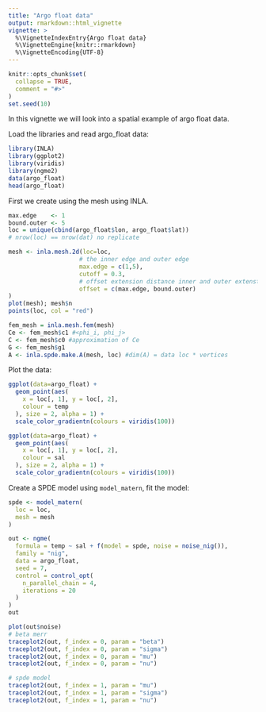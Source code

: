 ```yaml
---
title: "Argo float data"
output: rmarkdown::html_vignette
vignette: >
  %\VignetteIndexEntry{Argo float data}
  %\VignetteEngine{knitr::rmarkdown}
  %\VignetteEncoding{UTF-8}
---
```


```r
knitr::opts_chunk$set(
  collapse = TRUE,
  comment = "#>"
)
set.seed(10)
```

In this vignette we will look into a spatial example of argo float data.

Load the libraries and read argo_float data:

```r
library(INLA)
library(ggplot2)
library(viridis)
library(ngme2)
data(argo_float)
head(argo_float)
```

First we create using the mesh using INLA.

```r
max.edge    <- 1
bound.outer <- 5
loc = unique(cbind(argo_float$lon, argo_float$lat))
# nrow(loc) == nrow(dat) no replicate

mesh <- inla.mesh.2d(loc=loc,
                    # the inner edge and outer edge
                    max.edge = c(1,5),
                    cutoff = 0.3,
                    # offset extension distance inner and outer extenstion
                    offset = c(max.edge, bound.outer)
)
plot(mesh); mesh$n
points(loc, col = "red")

fem_mesh = inla.mesh.fem(mesh)
Ce <- fem_mesh$c1 #<phi_i, phi_j>
C <- fem_mesh$c0 #approximation of Ce
G <- fem_mesh$g1
A <- inla.spde.make.A(mesh, loc) #dim(A) = data loc * vertices
```

Plot the data:

```r
ggplot(data=argo_float) +
  geom_point(aes(
    x = loc[, 1], y = loc[, 2],
    colour = temp
  ), size = 2, alpha = 1) +
  scale_color_gradientn(colours = viridis(100))

ggplot(data=argo_float) +
  geom_point(aes(
    x = loc[, 1], y = loc[, 2],
    colour = sal
  ), size = 2, alpha = 1) +
  scale_color_gradientn(colours = viridis(100))
```

Create a SPDE model using `model_matern`, fit the model:

```r
spde <- model_matern(
  loc = loc,
  mesh = mesh
)

out <- ngme(
  formula = temp ~ sal + f(model = spde, noise = noise_nig()),
  family = "nig",
  data = argo_float,
  seed = 7,
  control = control_opt(
    n_parallel_chain = 4,
    iterations = 20
  )
)
out
```


```r
plot(out$noise)
# beta merr
traceplot2(out, f_index = 0, param = "beta")
traceplot2(out, f_index = 0, param = "sigma")
traceplot2(out, f_index = 0, param = "mu")
traceplot2(out, f_index = 0, param = "nu")

# spde model
traceplot2(out, f_index = 1, param = "mu")
traceplot2(out, f_index = 1, param = "sigma")
traceplot2(out, f_index = 1, param = "nu")
```


